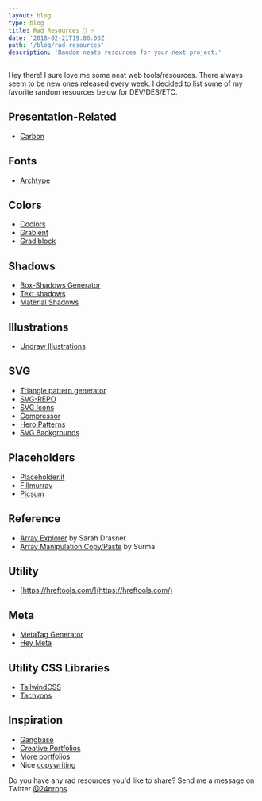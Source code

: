 ```yaml
---
layout: blog
type: blog
title: Rad Resources 💯 🔥
date: '2018-02-21T19:06:03Z'
path: '/blog/rad-resources'
description: 'Random neato resources for your next project.'
---
```


Hey there! I sure love me some neat web tools/resources. There always seem to be new ones released every week. I decided to list some of my favorite random resources below for DEV/DES/ETC.

## Presentation-Related

- [Carbon](https://carbon.now.sh)

## Fonts

- [Archtype](https://archetypeapp.com/)

## Colors

- [Coolors](https://coolors.co/)
- [Grabient](https://www.grabient.com/)
- [Gradiblock](https://gradiblock.com/)

## Shadows

- [Box-Shadows Generator](https://www.cssmatic.com/box-shadow)
- [Text shadows](https://css3gen.com/text-shadow/)
- [Material Shadows](https://codepen.io/sdthornton/pen/wBZdXq)

## Illustrations

- [Undraw Illustrations](https://undraw.co/illustrations)

## SVG

- [Triangle pattern generator](http://qrohlf.com/trianglify/)
- [SVG-REPO](https://www.svgrepo.com/)
- [SVG Icons](http://www.heroicons.com/)
- [Compressor](https://jakearchibald.github.io/svgomg/)
- [Hero Patterns](http://www.heropatterns.com/)
- [SVG Backgrounds](https://www.svgbackgrounds.com/)

## Placeholders

- [Placeholder.it](http://via.placeholder.com/350x150)
- [Fillmurray](http://www.fillmurray.com/)
- [Picsum](https://picsum.photos/)

## Reference

- [Array Explorer](https://sdras.github.io/array-explorer/) by Sarah Drasner
- [Array Manipulation Copy/Paste](https://surma.github.io/underdash/) by Surma

## Utility

- [https://hreftools.com/](https://hreftools.com/)

## Meta

- [MetaTag Generator](https://megatags.co/#generate-tags)
- [Hey Meta](http://www.heymeta.com/url/www.modayil.me)

## Utility CSS Libraries

- [TailwindCSS](https://tailwindcss.com/)
- [Tachyons](http://tachyons.io/#principles)

## Inspiration

- [Gangbase](https://gangbase.design/)
- [Creative Portfolios](http://www.creative-portfolios.com/)
- [More portfolios](http://bestfolios.com/)
- Nice [copywriting](http://heynishi.com/)

Do you have any rad resources you'd like to share? Send me a message on Twitter [@24props](https://twitter.com/24props).
